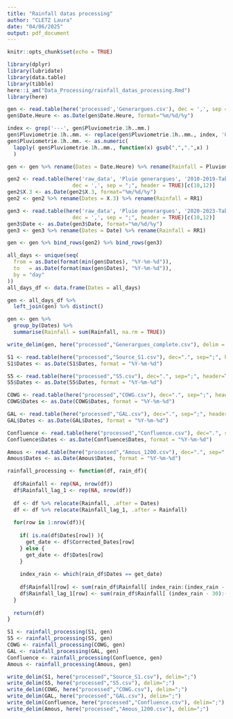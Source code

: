 ```yaml
---
title: "Rainfall datas processing"
author: "CLETZ Laura"
date: "04/06/2025"
output: pdf_document
---
```


```r
knitr::opts_chunk$set(echo = TRUE)
```

```r
library(dplyr)
library(lubridate)
library(data.table)
library(tibble)
here::i_am("Data_Processing/rainfall_datas_processing.Rmd")
library(here)
```

```r
gen <- read.table(here('processed','Generargues.csv'), dec = ',', sep = ";", header = TRUE)[1:2]
gen$Date.Heure <- as.Date(gen$Date.Heure, format="%m/%d/%y")

index <- grep('---', gen$Pluviometrie.1h..mm.)
gen$Pluviometrie.1h..mm. <- replace(gen$Pluviometrie.1h..mm., index, '0')
gen$Pluviometrie.1h..mm. <- as.numeric(
  lapply( gen$Pluviometrie.1h..mm., function(x) gsub(",",".",x) )
  )

gen <- gen %>% rename(Dates = Date.Heure) %>% rename(Rainfall = Pluviometrie.1h..mm.)
```

```r
gen2 <- read.table(here('raw_data', 'Pluie generargues', '2010-2019-Tableau 1.csv'),
                     dec = ',', sep = ";", header = TRUE)[c(10,12)]
gen2$X.3 <- as.Date(gen2$X.3, format="%m/%d/%y")
gen2 <- gen2 %>% rename(Dates = X.3) %>% rename(Rainfall = RR1)
```

```r
gen3 <- read.table(here('raw_data', 'Pluie generargues', '2020-2023-Tableau 1.csv'),
                     dec = ',', sep = ";", header = TRUE)[c(10,12)]
gen3$Date <- as.Date(gen3$Date, format="%m/%d/%y")
gen3 <- gen3 %>% rename(Dates = Date) %>% rename(Rainfall = RR1)
```

```r
gen <- gen %>% bind_rows(gen2) %>% bind_rows(gen3)

all_days <- unique(seq(
  from = as.Date(format(min(gen$Dates), "%Y-%m-%d")),
  to   = as.Date(format(max(gen$Dates), "%Y-%m-%d")),
  by = "day"
))
all_days_df <- data.frame(Dates = all_days)

gen <- all_days_df %>%
  left_join(gen) %>% distinct()

gen <- gen %>%
  group_by(Dates) %>%
  summarise(Rainfall = sum(Rainfall, na.rm = TRUE))

write_delim(gen, here("processed","Generargues_complete.csv"), delim = ";")
```


```r
S1 <- read.table(here("processed","Source_S1.csv"), dec=".", sep=";", header=T) 
S1$Dates <- as.Date(S1$Dates, format = "%Y-%m-%d")
```

```r
S5 <- read.table(here("processed","S5.csv"), dec=".", sep=";", header=T) 
S5$Dates <- as.Date(S5$Dates, format = "%Y-%m-%d")
```

```r
COWG <- read.table(here("processed","COWG.csv"), dec=".", sep=";", header=T) 
COWG$Dates <- as.Date(COWG$Dates, format = "%Y-%m-%d")
```

```r
GAL <- read.table(here("processed","GAL.csv"), dec=".", sep=";", header=T) 
GAL$Dates <- as.Date(GAL$Dates, format = "%Y-%m-%d")
```

```r
Confluence <- read.table(here("processed","Confluence.csv"), dec=".", sep=";", header=T)
Confluence$Dates <- as.Date(Confluence$Dates, format = "%Y-%m-%d")
```

```r
Amous <- read.table(here("processed","Amous_1200.csv"), dec=".", sep=";", header=T)
Amous$Dates <- as.Date(Amous$Dates, format = "%Y-%m-%d")
```


```r
rainfall_processing <- function(df, rain_df){
  
  df$Rainfall <- rep(NA, nrow(df))
  df$Rainfall_lag_1 <- rep(NA, nrow(df))
  
  df <- df %>% relocate(Rainfall, .after = Dates)
  df <- df %>% relocate(Rainfall_lag_1, .after = Rainfall)
  
  for(row in 1:nrow(df)){
    
    if( is.na(df$Dates[row]) ){
      get_date <- df$Corrected_Dates[row]
    } else {
      get_date <- df$Dates[row]
    }
    
    index_rain <- which(rain_df$Dates == get_date)
    
    df$Rainfall[row] <- sum(rain_df$Rainfall[ index_rain:(index_rain - 30) ], na.rm = TRUE)
    df$Rainfall_lag_1[row] <- sum(rain_df$Rainfall[ (index_rain - 30):(index_rain - 60) ], na.rm = TRUE)
  }
  
  return(df)
}
```

```r
S1 <- rainfall_processing(S1, gen)
S5 <- rainfall_processing(S5, gen)
COWG <- rainfall_processing(COWG, gen)
GAL <- rainfall_processing(GAL, gen)
Confluence <- rainfall_processing(Confluence, gen)
Amous <- rainfall_processing(Amous, gen)
```

```r
write_delim(S1, here("processed","Source_S1.csv"), delim=";")
write_delim(S5, here("processed","S5.csv"), delim=";")
write_delim(COWG, here("processed","COWG.csv"), delim=";")
write_delim(GAL, here("processed","GAL.csv"), delim=";")
write_delim(Confluence, here("processed","Confluence.csv"), delim=";")
write_delim(Amous, here("processed","Amous_1200.csv"), delim=";")
```
